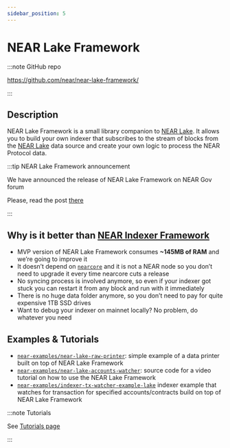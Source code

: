 ```yaml
---
sidebar_position: 5
---
```


# NEAR Lake Framework

:::note GitHub repo

https://github.com/near/near-lake-framework/

:::

## Description

NEAR Lake Framework is a small library companion to [NEAR Lake](./near-lake). It allows you to build your own indexer that subscribes to the stream of blocks from the [NEAR Lake](./near-lake) data source and create your own logic to process the NEAR Protocol data.

:::tip NEAR Lake Framework announcement

We have announced the release of NEAR Lake Framework on NEAR Gov forum

Please, read the post [there](https://gov.near.org/t/announcement-near-lake-framework-brand-new-word-in-indexer-building-approach/17668)

:::


## Why is it better than [NEAR Indexer Framework](./near-indexer-framework)

- MVP version of NEAR Lake Framework consumes **~145MB of RAM** and we’re going to improve it
- It doesn’t depend on [`nearcore`](https://github.com/near/nearcore) and it is not a NEAR node so you don’t need to upgrade it every time nearcore cuts a release
- No syncing process is involved anymore, so even if your indexer got stuck you can restart it from any block and run with it immediately
- There is no huge data folder anymore, so you don’t need to pay for quite expensive 1TB SSD drives
- Want to debug your indexer on mainnet locally? No problem, do whatever you need


## Examples & Tutorials

- [`near-examples/near-lake-raw-printer`](https://github.com/near-examples/near-lake-raw-printer): simple example of a data printer built on top of NEAR Lake Framework
- [`near-examples/near-lake-accounts-watcher`](https://github.com/near-examples/near-lake-accounts-watcher): source code for a video tutorial on how to use the NEAR Lake Framework
- [`near-examples/indexer-tx-watcher-example-lake`](https://github.com/near-examples/indexer-tx-watcher-example-lake) indexer example that watches for transaction for specified accounts/contracts build on top of NEAR Lake Framework

:::note Tutorials

See [Tutorials page](/tutorials/intro)

:::

